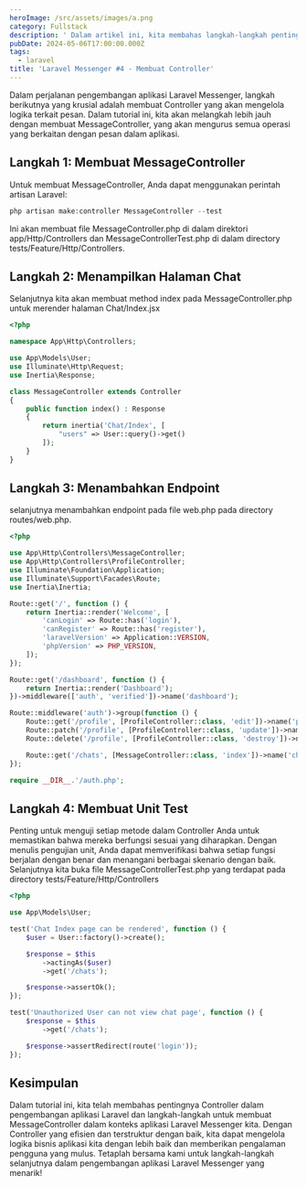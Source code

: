 ```yaml
---
heroImage: /src/assets/images/a.png
category: Fullstack
description: ' Dalam artikel ini, kita membahas langkah-langkah penting dalam pembuatan MessageController untuk aplikasi Laravel Messenger. Dari pembuatan hingga pengujian, kami memberikan panduan singkat untuk memastikan bahwa Controller Anda berfungsi dengan baik dalam mengelola operasi pesan. Dengan artikel ini, Anda akan memahami pentingnya Controller dalam pengembangan aplikasi Laravel dan bagaimana mereka memengaruhi pengalaman pengguna.'
pubDate: 2024-05-06T17:00:00.000Z
tags:
  - laravel
title: 'Laravel Messenger #4 - Membuat Controller'
---
```


Dalam perjalanan pengembangan aplikasi Laravel Messenger, langkah berikutnya yang krusial adalah membuat Controller yang akan mengelola logika terkait pesan. Dalam tutorial ini, kita akan melangkah lebih jauh dengan membuat MessageController, yang akan mengurus semua operasi yang berkaitan dengan pesan dalam aplikasi.

## Langkah 1: Membuat MessageController

Untuk membuat MessageController, Anda dapat menggunakan perintah artisan Laravel:

```php
php artisan make:controller MessageController --test
```

Ini akan membuat file MessageController.php di dalam direktori app/Http/Controllers dan MessageControllerTest.php di dalam directory tests/Feature/Http/Controllers.

## Langkah 2: Menampilkan Halaman Chat

Selanjutnya kita akan membuat method index pada MessageController.php untuk merender halaman Chat/Index.jsx

```php
<?php

namespace App\Http\Controllers;

use App\Models\User;
use Illuminate\Http\Request;
use Inertia\Response;

class MessageController extends Controller
{
    public function index() : Response
    {
        return inertia('Chat/Index', [
            "users" => User::query()->get()
        ]);
    }
}
```

## Langkah 3: Menambahkan Endpoint

selanjutnya menambahkan endpoint pada file web.php pada directory routes/web.php.

```php
<?php

use App\Http\Controllers\MessageController;
use App\Http\Controllers\ProfileController;
use Illuminate\Foundation\Application;
use Illuminate\Support\Facades\Route;
use Inertia\Inertia;

Route::get('/', function () {
    return Inertia::render('Welcome', [
        'canLogin' => Route::has('login'),
        'canRegister' => Route::has('register'),
        'laravelVersion' => Application::VERSION,
        'phpVersion' => PHP_VERSION,
    ]);
});

Route::get('/dashboard', function () {
    return Inertia::render('Dashboard');
})->middleware(['auth', 'verified'])->name('dashboard');

Route::middleware('auth')->group(function () {
    Route::get('/profile', [ProfileController::class, 'edit'])->name('profile.edit');
    Route::patch('/profile', [ProfileController::class, 'update'])->name('profile.update');
    Route::delete('/profile', [ProfileController::class, 'destroy'])->name('profile.destroy');

    Route::get('/chats', [MessageController::class, 'index'])->name('chat.index');
});

require __DIR__.'/auth.php';

```

## Langkah 4: Membuat Unit Test

Penting untuk menguji setiap metode dalam Controller Anda untuk memastikan bahwa mereka berfungsi sesuai yang diharapkan. Dengan menulis pengujian unit, Anda dapat memverifikasi bahwa setiap fungsi berjalan dengan benar dan menangani berbagai skenario dengan baik. Selanjutnya kita buka file MessageControllerTest.php yang terdapat pada directory tests/Feature/Http/Controllers

```php
<?php

use App\Models\User;

test('Chat Index page can be rendered', function () {
    $user = User::factory()->create();

    $response = $this
        ->actingAs($user)
        ->get('/chats');

    $response->assertOk();
});

test('Unauthorized User can not view chat page', function () {
    $response = $this
        ->get('/chats');

    $response->assertRedirect(route('login'));
});

```

## Kesimpulan

Dalam tutorial ini, kita telah membahas pentingnya Controller dalam pengembangan aplikasi Laravel dan langkah-langkah untuk membuat MessageController dalam konteks aplikasi Laravel Messenger kita. Dengan Controller yang efisien dan terstruktur dengan baik, kita dapat mengelola logika bisnis aplikasi kita dengan lebih baik dan memberikan pengalaman pengguna yang mulus. Tetaplah bersama kami untuk langkah-langkah selanjutnya dalam pengembangan aplikasi Laravel Messenger yang menarik!
